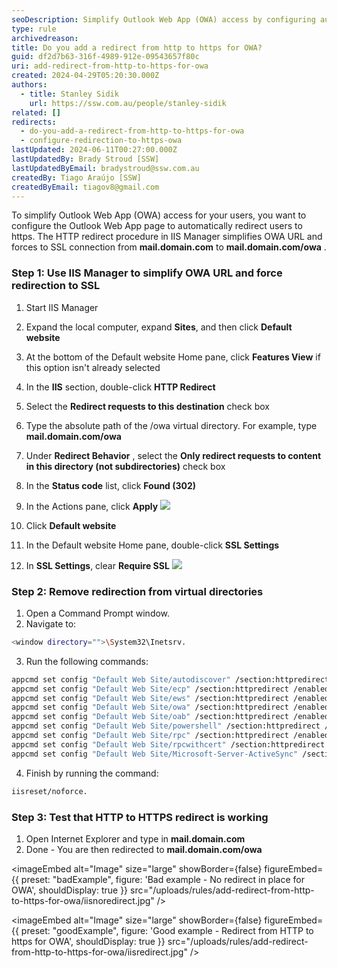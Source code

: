 ```yaml
---
seoDescription: Simplify Outlook Web App (OWA) access by configuring automatic redirects from HTTP to HTTPS for mail.domain.com.
type: rule
archivedreason:
title: Do you add a redirect from http to https for OWA?
guid: df2d7b63-316f-4989-912e-09543657f80c
uri: add-redirect-from-http-to-https-for-owa
created: 2024-04-29T05:20:30.000Z
authors:
  - title: Stanley Sidik
    url: https://ssw.com.au/people/stanley-sidik
related: []
redirects:
  - do-you-add-a-redirect-from-http-to-https-for-owa
  - configure-redirection-to-https-owa
lastUpdated: 2024-06-11T00:27:00.000Z
lastUpdatedBy: Brady Stroud [SSW]
lastUpdatedByEmail: bradystroud@ssw.com.au
createdBy: Tiago Araújo [SSW]
createdByEmail: tiagov8@gmail.com
---
```


To simplify Outlook Web App (OWA) access for your users, you want to configure the Outlook Web App page to automatically redirect users to https. The HTTP redirect procedure in IIS Manager simplifies OWA URL and forces to SSL connection from **mail&#46;domain&#46;com** to **mail&#46;domain&#46;com/owa** .
### Step 1: Use IIS Manager to simplify OWA URL and force redirection to SSL

1. Start IIS Manager
2. Expand the local computer, expand **Sites**, and then click **Default website**
3. At the bottom of the Default website Home pane, click **Features View** if this option isn't already selected
4. In the **IIS** section, double-click **HTTP Redirect**
5. Select the **Redirect requests to this destination** check box
6. Type the absolute path of the /owa virtual directory. For example, type **mail&#46;domain&#46;com/owa**
7. Under **Redirect Behavior** , select the **Only redirect requests to content in this directory (not subdirectories)** check box
8. In the **Status code** list, click **Found (302)**
9. In the Actions pane, click **Apply**
   ![](/uploads/rules/add-redirect-from-http-to-https-for-owa/OWARedirect.jpg)

10. Click **Default website**
11. In the Default website Home pane, double-click **SSL Settings**
12. In **SSL Settings**, clear **Require SSL**
    ![](/uploads/rules/add-redirect-from-http-to-https-for-owa/OWARedirect2.jpg)

### Step 2: Remove redirection from virtual directories

1. Open a Command Prompt window.
2. Navigate to:

```bash
<window directory="">\System32\Inetsrv.
```

3. Run the following commands:

```bash
appcmd set config "Default Web Site/autodiscover" /section:httpredirect /enabled:false -commit:apphost
appcmd set config "Default Web Site/ecp" /section:httpredirect /enabled:false -commit:apphost
appcmd set config "Default Web Site/ews" /section:httpredirect /enabled:false -commit:apphost
appcmd set config "Default Web Site/owa" /section:httpredirect /enabled:false -commit:apphost
appcmd set config "Default Web Site/oab" /section:httpredirect /enabled:false -commit:apphost
appcmd set config "Default Web Site/powershell" /section:httpredirect /enabled:false -commit:apphost
appcmd set config "Default Web Site/rpc" /section:httpredirect /enabled:false -commit:apphost
appcmd set config "Default Web Site/rpcwithcert" /section:httpredirect /enabled:false -commit:apphost
appcmd set config "Default Web Site/Microsoft-Server-ActiveSync" /section:httpredirect /enabled:false -commit:apphost
```

4. Finish by running the command:

```bash
iisreset/noforce.
```

### Step 3: Test that HTTP to HTTPS redirect is working

1. Open Internet Explorer and type in **mail&#46;domain&#46;com**
2. Done - You are then redirected to **mail&#46;domain&#46;com/owa**

<imageEmbed
  alt="Image"
  size="large"
  showBorder={false}
  figureEmbed={{
    preset: "badExample",
    figure: 'Bad example - No redirect in place for OWA',
    shouldDisplay: true
  }}
  src="/uploads/rules/add-redirect-from-http-to-https-for-owa/iisnoredirect.jpg"
/>

<imageEmbed
  alt="Image"
  size="large"
  showBorder={false}
  figureEmbed={{
    preset: "goodExample",
    figure: 'Good example - Redirect from HTTP to https for OWA',
    shouldDisplay: true
  }}
  src="/uploads/rules/add-redirect-from-http-to-https-for-owa/iisredirect.jpg"
/>
